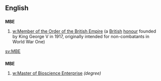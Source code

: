 ==English==

==={{initialism}}===
'''MBE'''

# [[w:Member of the Order of the British Empire]] (a [[British]] [[honour]] founded by King George V in 1917, originally intended for non-combatants in World War One)

[[sv:MBE]]

==={{abbreviation}}===
'''MBE'''

# [[w:Master of Bioscience Enterprise]] ''(degree)''